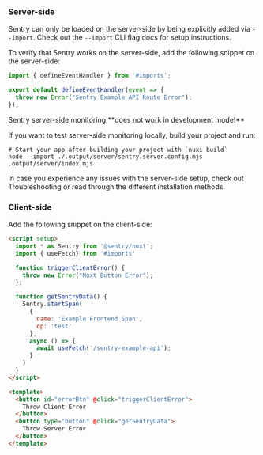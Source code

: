 ### Server-side

Sentry can only be loaded on the server-side by being explicitly added via `--import`.
Check out the <PlatformLink to="/install/cli-import">`--import` CLI flag</PlatformLink> docs for setup instructions.

To verify that Sentry works on the server-side, add the following snippet on the server-side:

```js {tabTitle:Nitro} {filename:server/sentry-example-api.ts}
import { defineEventHandler } from '#imports';

export default defineEventHandler(event => {
  throw new Error("Sentry Example API Route Error");
});

```

<Alert level="warning">
  Sentry server-side monitoring **does not work in development mode!**

  If you want to test server-side monitoring locally, build your project and run:
  ```
  # Start your app after building your project with `nuxi build`
  node --import ./.output/server/sentry.server.config.mjs .output/server/index.mjs
  ```

  In case you experience any issues with the server-side setup, check out <PlatformLink to="/troubleshooting">Troubleshooting</PlatformLink>
  or read through the different <PlatformLink to="/install">installation methods</PlatformLink>.
</Alert>

### Client-side

Add the following snippet on the client-side:

```html {tabTitle:Vue} {filename:pages/example-error.vue}
<script setup>
  import * as Sentry from '@sentry/nuxt';
  import { useFetch} from '#imports'

  function triggerClientError() {
    throw new Error("Nuxt Button Error");
  };

  function getSentryData() {
    Sentry.startSpan(
      {
        name: 'Example Frontend Span',
        op: 'test'
      },
      async () => {
        await useFetch('/sentry-example-api');
      }
    )
  }
</script>

<template>
  <button id="errorBtn" @click="triggerClientError">
    Throw Client Error
  </button>
  <button type="button" @click="getSentryData">
    Throw Server Error
  </button>
</template>
```


